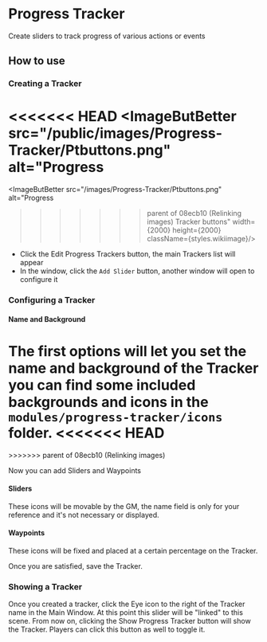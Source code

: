 
# Progress Tracker

Create sliders to track progress of various actions or events


## How to use

### Creating a Tracker
<<<<<<< HEAD
<ImageButBetter src="/public/images/Progress-Tracker/Ptbuttons.png" alt="Progress
=======
<ImageButBetter src="/images/Progress-Tracker/Ptbuttons.png" alt="Progress
>>>>>>> parent of 08ecb10 (Relinking images)
Tracker buttons" width={2000} height={2000} className={styles.wikiimage}/>

  - Click the Edit Progress Trackers button, the main Trackers list will
    appear
  - In the window, click the `Add Slider` button, another window will
    open to configure it


### Configuring a Tracker

#### Name and Background

The first options will let you set the name and background of the
Tracker you can find some included backgrounds and icons in the
`modules/progress-tracker/icons` folder.
<<<<<<< HEAD
<ImageButBetter src="/public/images/Progress-Tracker/Ptmainwindow.png" alt="Main Window" width={2000} height={2000} className={styles.wikiimage}/>
=======
<ImageButBetter src="/images/Progress-Tracker/Ptmainwindow.png" alt="Main Window" width={2000} height={2000} className={styles.wikiimage}/>
>>>>>>> parent of 08ecb10 (Relinking images)

Now you can add Sliders and Waypoints

#### Sliders

These icons will be movable by the GM, the name field is only for your
reference and it's not necessary or displayed.

#### Waypoints

These icons will be fixed and placed at a certain percentage on the
Tracker.

Once you are satisfied, save the Tracker.

### Showing a Tracker

Once you created a tracker, click the Eye icon to the right of the
Tracker name in the Main Window. At this point this slider will be
"linked" to this scene. From now on, clicking the Show Progress Tracker
button will show the Tracker. Players can click this button as well to
toggle it.
